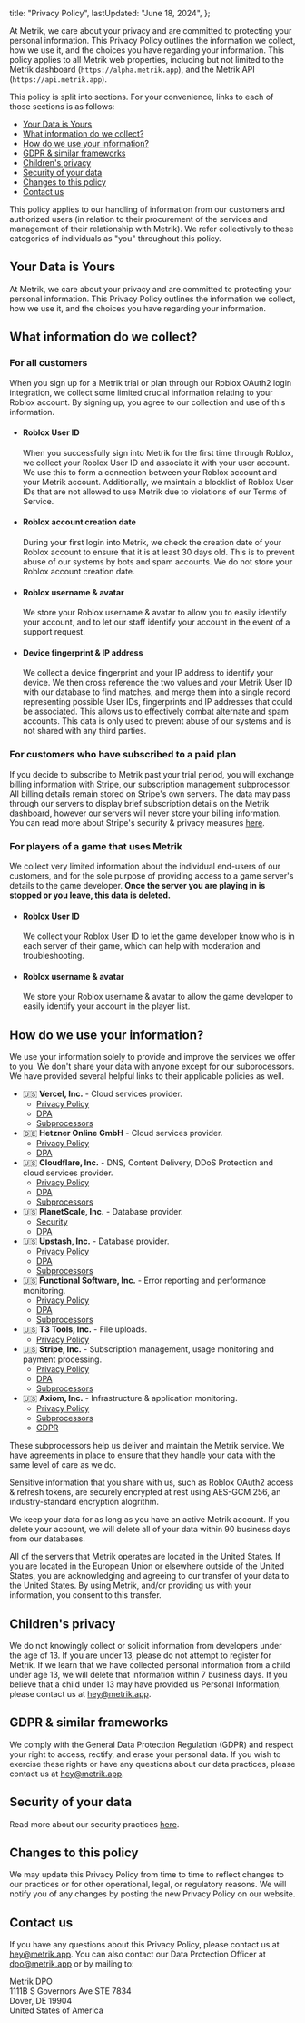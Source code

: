   title: "Privacy Policy",
  lastUpdated: "June 18, 2024",
};

At Metrik, we care about your privacy and are committed to protecting your personal information. This Privacy Policy outlines the information we collect, how we use it, and the choices you have regarding your information. This policy applies to all Metrik web properties, including but not limited to the Metrik dashboard (`https://alpha.metrik.app`), and the Metrik API (`https://api.metrik.app`).

This policy is split into sections. For your convenience, links to each of those sections is as follows:

- [Your Data is Yours](#your-data-is-yours)
- [What information do we collect?](#what-information-do-we-collect)
- [How do we use your information?](#how-do-we-use-your-information)
- [GDPR & similar frameworks](#gdpr-and-similar-frameworks)
- [Children's privacy](#childrens-privacy)
- [Security of your data](#security-of-your-data)
- [Changes to this policy](#changes-to-this-policy)
- [Contact us](#contact-us)

This policy applies to our handling of information from our customers and authorized users (in relation to their procurement of the services and management of their relationship with Metrik). We refer collectively to these categories of individuals as "you" throughout this policy.

## Your Data is Yours

At Metrik, we care about your privacy and are committed to protecting your personal information. This Privacy Policy outlines the information we collect, how we use it, and the choices you have regarding your information.

## What information do we collect?

### For all customers

When you sign up for a Metrik trial or plan through our Roblox OAuth2 login integration, we collect some limited crucial information relating to your Roblox account. By signing up, you agree to our collection and use of this information.

- #### Roblox User ID

  When you successfully sign into Metrik for the first time through Roblox, we collect your Roblox User ID and associate it with your user account. We use this to form a connection between your Roblox account and your Metrik account. Additionally, we maintain a blocklist of Roblox User IDs that are not allowed to use Metrik due to violations of our Terms of Service.

- #### Roblox account creation date

  During your first login into Metrik, we check the creation date of your Roblox account to ensure that it is at least 30 days old. This is to prevent abuse of our systems by bots and spam accounts. We do not store your Roblox account creation date.

- #### Roblox username & avatar

  We store your Roblox username & avatar to allow you to easily identify your account, and to let our staff identify your account in the event of a support request.

- #### Device fingerprint & IP address

  We collect a device fingerprint and your IP address to identify your device. We then cross reference the two values and your Metrik User ID with our database to find matches, and merge them into a single record representing possible User IDs, fingerprints and IP addresses that could be associated. This allows us to effectively combat alternate and spam accounts. This data is only used to prevent abuse of our systems and is not shared with any third parties.

### For customers who have subscribed to a paid plan

If you decide to subscribe to Metrik past your trial period, you will exchange billing information with Stripe, our subscription management subprocessor. All billing details remain stored on Stripe's own servers. The data may pass through our servers to display brief subscription details on the Metrik dashboard, however our servers will never store your billing information. You can read more about Stripe's security & privacy measures [here](https://stripe.com/privacy).

### For players of a game that uses Metrik

We collect very limited information about the individual end-users of our customers, and for the sole purpose of providing access to a game server's details to the game developer. **Once the server you are playing in is stopped or you leave, this data is deleted.**

- #### Roblox User ID

  We collect your Roblox User ID to let the game developer know who is in each server of their game, which can help with moderation and troubleshooting.

- #### Roblox username & avatar

  We store your Roblox username & avatar to allow the game developer to easily identify your account in the player list.

## How do we use your information?

We use your information solely to provide and improve the services we offer to you. We don't share your data with anyone except for our subprocessors. We have provided several helpful links to their applicable policies as well.

- 🇺🇸 **Vercel, Inc.** - Cloud services provider.
  - [Privacy Policy](https://vercel.com/legal/privacy-policy)
  - [DPA](https://vercel.com/legal/dpa)
  - [Subprocessors](https://security.vercel.com/?itemName=legal&itemUid=e3fae2ca-94a9-416b-b577-5c90e382df57)
- 🇩🇪 **Hetzner Online GmbH** - Cloud services provider.
  - [Privacy Policy](https://www.hetzner.com/legal/privacy-policy)
  - [DPA](https://www.hetzner.com/AV/DPA_en.pdf)
- 🇺🇸 **Cloudflare, Inc.** - DNS, Content Delivery, DDoS Protection and cloud services provider.
  - [Privacy Policy](https://www.cloudflare.com/privacypolicy/)
  - [DPA](https://www.cloudflare.com/cloudflare-customer-dpa/)
  - [Subprocessors](https://www.cloudflare.com/gdpr/subprocessors/)
- 🇺🇸 **PlanetScale, Inc.** - Database provider.
  - [Security](https://planetscale.com/docs/concepts/security)
  - [DPA](https://planetscale.com/legal/data-processing-addendum)
- 🇺🇸 **Upstash, Inc.** - Database provider.
  - [Privacy Policy](https://upstash.com/trust/privacy.pdf)
  - [DPA](https://upstash.com/static/trust/dpa.pdf)
  - [Subprocessors](https://upstash.com/trust/subprocessors.pdf)
- 🇺🇸 **Functional Software, Inc.** - Error reporting and performance monitoring.
  - [Privacy Policy](https://sentry.io/privacy/)
  - [DPA](https://sentry.io/legal/dpa/)
  - [Subprocessors](https://sentry.io/legal/subprocessors/)
- 🇺🇸 **T3 Tools, Inc.** - File uploads.
  - [Privacy Policy](https://ping.gg/info/privacy-policy)
- 🇺🇸 **Stripe, Inc.** - Subscription management, usage monitoring and payment processing.
  - [Privacy Policy](https://stripe.com/privacy)
  - [DPA](https://stripe.com/legal/dpa)
  - [Subprocessors](https://stripe.com/legal/service-providers)
- 🇺🇸 **Axiom, Inc.** - Infrastructure & application monitoring.
  - [Privacy Policy](https://axiom.co/privacy/)
  - [Subprocessors](https://axiom.co/sub-processors)
  - [GDPR](https://axiom.co/gdpr)

These subprocessors help us deliver and maintain the Metrik service. We have agreements in place to ensure that they handle your data with the same level of care as we do.

Sensitive information that you share with us, such as Roblox OAuth2 access & refresh tokens, are securely encrypted at rest using AES-GCM 256, an industry-standard encryption alogrithm.

We keep your data for as long as you have an active Metrik account. If you delete your account, we will delete all of your data within 90 business days from our databases.

All of the servers that Metrik operates are located in the United States. If you are located in the European Union or elsewhere outside of the United States, you are acknowledging and agreeing to our transfer of your data to the United States. By using Metrik, and/or providing us with your information, you consent to this transfer.

## Children's privacy

We do not knowingly collect or solicit information from developers under the age of 13. If you are under 13, please do not attempt to register for Metrik. If we learn that we have collected personal information from a child under age 13, we will delete that information within 7 business days. If you believe that a child under 13 may have provided us Personal Information, please contact us at [hey@metrik.app](mailto:hey@metrik.app).

## GDPR & similar frameworks

We comply with the General Data Protection Regulation (GDPR) and respect your right to access, rectify, and erase your personal data. If you wish to exercise these rights or have any questions about our data practices, please contact us at [hey@metrik.app](mailto:hey@metrik.app).

## Security of your data

Read more about our security practices [here](/security).

## Changes to this policy

We may update this Privacy Policy from time to time to reflect changes to our practices or for other operational, legal, or regulatory reasons. We will notify you of any changes by posting the new Privacy Policy on our website.

## Contact us

If you have any questions about this Privacy Policy, please contact us at [hey@metrik.app](mailto:hey@metrik.app). You can also contact our Data Protection Officer at [dpo@metrik.app](mailto:dpo@metrik.app) or by mailing to:

Metrik DPO \
1111B S Governors Ave STE 7834 \
Dover, DE 19904 \
United States of America
